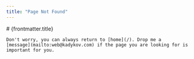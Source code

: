 ```yaml
---
title: "Page Not Found"
---
```



<BaseLayout pageTitle={frontmatter.title}>
  <div class="prose-serif mx-auto my-10">
    # {frontmatter.title}

    Don't worry, you can always return to [home](/). Drop me a
    [message](mailto:web@kadykov.com) if the page you are looking for is
    important for you.
  </div>
</BaseLayout>
